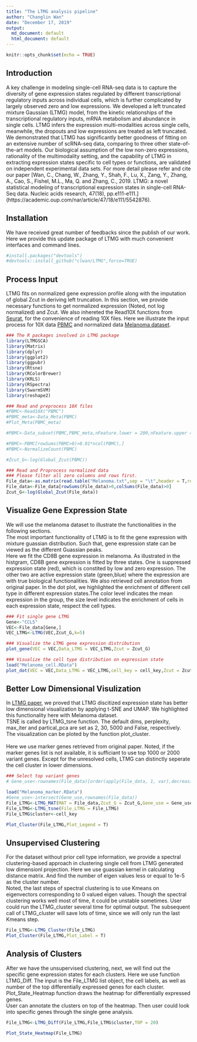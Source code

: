 ```yaml
---
title: "The LTMG analysis pipeline"
author: "Changlin Wan"
date: "December 17, 2019"
output:
  md_document: default
  html_document: default
---
```


```r
knitr::opts_chunk$set(echo = TRUE)
```

## Introduction
A key challenge in modeling single-cell RNA-seq data is to capture the diversity of gene expression states regulated by different transcriptional regulatory inputs across individual cells, which is further complicated by largely observed zero and low expressions. We developed a left truncated mixture Gaussian (LTMG) model, from the kinetic relationships of the transcriptional regulatory inputs, mRNA metabolism and abundance in single cells. LTMG infers the expression multi-modalities across single cells, meanwhile, the dropouts and low expressions are treated as left truncated. We demonstrated that LTMG has significantly better goodness of fitting on an extensive number of scRNA-seq data, comparing to three other state-of-the-art models. Our biological assumption of the low non-zero expressions, rationality of the multimodality setting, and the capability of LTMG in extracting expression states specific to cell types or functions, are validated on independent experimental data sets. For more detail please refer and cite our paper [Wan, C., Chang, W., Zhang, Y., Shah, F., Lu, X., Zang, Y., Zhang, A., Cao, S., Fishel, M.L., Ma, Q. and Zhang, C., 2019. LTMG: a novel statistical modeling of transcriptional expression states in single-cell RNA-Seq data. Nucleic acids research, 47(18), pp.e111-e111.] (https://academic.oup.com/nar/article/47/18/e111/5542876). 

## Installation
We have received great number of feedbacks since the publish of our work. Here we provide this update package of LTMG with much convenient interfaces and command lines.
```r
#install.packages("devtools")
#devtools::install_github("clwan/LTMG",force=TRUE)
```



## Process Input
LTMG fits on normalized gene expression profile along with the imputation of global Zcut in deriving left truncation. In this section, we provide necessary functions to get normalized expression (Noted, not log normalized) and Zcut. We also inhereted the Read10X functions from [Seurat](https://satijalab.org/seurat/), for the convenience of reading 10X files. Here we illustrate the input process for 10X data [PBMC](https://www.nature.com/articles/ncomms14049) and normalized data [Melanoma dataset](https://science.sciencemag.org/content/352/6282/189.long).

```r
### The R packages involved in LTMG package
library(LTMGSCA)
library(Matrix)
library(dplyr)
library(ggplot2)
library(ggpubr)
library(Rtsne)
library(RColorBrewer)
library(KRLS)
library(RSpectra)
library(SwarmSVM)
library(reshape2)

### Read and preprocess 10X files
#PBMC<-Read10X("PBMC")
#PBMC_meta<-Data_Meta(PBMC)
#Plot_Meta(PBMC_meta)

#PBMC<-Data_subset(PBMC,PBMC_meta,nFeature.lower = 200,nFeature.upper = 2000,Counts.upper = 5000,Percent.mt.upper = 0.1)

#PBMC<-PBMC[rowSums(PBMC>0)>0.01*ncol(PBMC),]
#PBMC<-NormalizeCount(PBMC)

#Zcut_G<-log(Global_Zcut(PBMC))

### Read and Proprocess normalized data
### Please filter all zero columns and rows first.
File_data<-as.matrix(read.table("Melanoma.txt",sep = "\t",header = T,row.names = 1))
File_data<-File_data[rowSums(File_data)>0,colSums(File_data)>0]
Zcut_G<-log(Global_Zcut(File_data))

```

## Visualize Gene Expression State
We will use the melanoma dataset to illustrate the functionalities in the following sections. <br>
The most important functionality of LTMG is to fit the gene expression with mixture guassian distribution. Such that, gene expression state can be viewed as the different Guassian peaks. <br>
Here we fit the CD8B gene expression in melanoma. As illustrated in the histgram, CD8B gene expression is fitted by three states. One is suppressed expression state (red), which is constited by low and zero expression. The other two are active expression state (green,blue) where the expression are with true biological functionalities. We also retrieved cell annotation from original paper. In the dot plot, we highlighted the enrichment of different cell type in different expression states.The color level indicates the mean expression in the group, the size level indicates the enrichment of cells in each expression state, respect the cell types.

```r
### Fit single gene LTMG
Gene<-"CCL5"
VEC<-File_data[Gene,]
VEC_LTMG<-LTMG(VEC,Zcut_G,k=5)

### Visualize the LTMG gene expression distribution
plot_gene(VEC = VEC,Data_LTMG = VEC_LTMG,Zcut = Zcut_G)

### Visualize the cell type distribution on expression state
load("Melanoma_cell.RData")
plot_dot(VEC = VEC,Data_LTMG = VEC_LTMG,cell_key = cell_key,Zcut = Zcut_G,Gene=Gene)

```


## Better Low Dimensional Visulization
In [LTMG paper](https://academic.oup.com/nar/article/47/18/e111/5542876), we proved that LTMG discitized expression state has better low dimensional visualization by applying t-SNE and UMAP. We highlighted this functionality here with Melanoma dataset.<br>
TSNE is called by LTMG_tsne function. The default dims, perplexity, max_iter and partical_pca are set as 2, 30, 5000 and False, respectively. The visualization can be ploted by the function plot_cluster.<br>  
Here we use marker genes retrieved from original paper. Noted, if the marker genes list is not available, it is sufficiant to use top 1000 or 2000 variant genes. Except for the unresolved cells, LTMG can distinctly seperate the cell cluster in lower dimensions.

```r
### Select top variant genes
# Gene_use<-rownames(File_data)[order(apply(File_data, 1, var),decreasing = T)[1:2000]]

load("Melanoma_marker.RData")
#Gene_use<-intersect(Gene_use,rownames(File_data))
File_LTMG<-LTMG_MAT(MAT = File_data,Zcut_G = Zcut_G,Gene_use = Gene_use)
File_LTMG<-LTMG_tsne(File_LTMG = File_LTMG)
File_LTMG$cluster<-cell_key

Plot_Cluster(File_LTMG,Plot_Legend = T)

```



## Unsupervised Clustering
For the dataset without prior cell type information, we provide a spectral clustering-based approach in clustering single cell from LTMG generated low dimensionl projection. Here we use guassian kernel in calculating distance matrix. And find the number of eigen values less or equal to 1e-5 as the cluster number.<br>
Noted, the last steps of spectral clustering is to use Kmeans on eigenvectors corresponding to 0 valued eigen values. Though the spectral clustering works well most of time, it could be unstable sometimes. User could run the LTMG_cluster several time for optimal output. The subsequent call of LTMG_cluster will save lots of time, since we will only run the last Kmeans step.

```r
File_LTMG<-LTMG_Cluster(File_LTMG)
Plot_Cluster(File_LTMG,Plot_Label = T)

```

## Analysis of Clusters
After we have the unsupervised clustering, next, we will find out the specific gene expression states for each clusters. Here we use function LTMG_Diff. The input is the File_LTMG list object, the cell labels, as well as number of the top differentially expressed genes for each cluster. Plot_State_Heatmap function draws the heatmap for differentially expressed genes.<br>
User can annotate the clusters on top of the heatmap. Then user could look into specific genes through the single gene analysis. 
```r
File_LTMG<-LTMG_Diff(File_LTMG,File_LTMG$cluster,TOP = 20)

Plot_State_Heatmap(File_LTMG)

```





